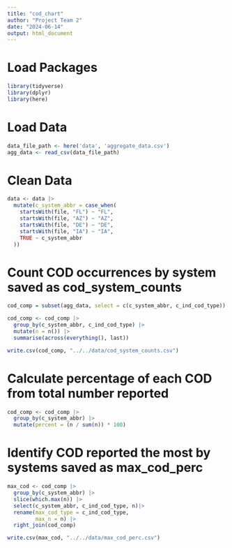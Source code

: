 ```yaml
---
title: "cod_chart"
author: "Project Team 2"
date: "2024-06-14"
output: html_document
---
```


# Load Packages

```r
library(tidyverse)
library(dplyr)
library(here)
```

# Load Data

```r
data_file_path <- here('data', 'aggregate_data.csv')
agg_data <- read_csv(data_file_path)
```

# Clean Data

```r
data <- data |> 
  mutate(c_system_abbr = case_when(
    startsWith(file, "FL") ~ "FL", 
    startsWith(file, "AZ") ~ "AZ",
    startsWith(file, "DE") ~ "DE", 
    startsWith(file, "IA") ~ "IA",
    TRUE ~ c_system_abbr
  ))
```

# Count COD occurrences by system saved as cod_system_counts

```r
cod_comp = subset(agg_data, select = c(c_system_abbr, c_ind_cod_type))

cod_comp <- cod_comp |>
  group_by(c_system_abbr, c_ind_cod_type) |>
  mutate(n = n()) |>
  summarise(across(everything(), last))

write.csv(cod_comp, "../../data/cod_system_counts.csv")
```

# Calculate percentage of each COD from total number reported

```r
cod_comp <- cod_comp |>
  group_by(c_system_abbr) |>
  mutate(percent = (n / sum(n)) * 100) 
```

# Identify COD reported the most by systems saved as max_cod_perc

```r
max_cod <- cod_comp |> 
  group_by(c_system_abbr) |>
  slice(which.max(n)) |>
  select(c_system_abbr, c_ind_cod_type, n)|>
  rename(max_cod_type = c_ind_cod_type, 
         max_n = n) |>
  right_join(cod_comp)

write.csv(max_cod, "../../data/max_cod_perc.csv")
```


